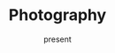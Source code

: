 ---
title: Photography
tags: [photography]
date: present
priority: 2
draft: true
slug: '/photography'
---